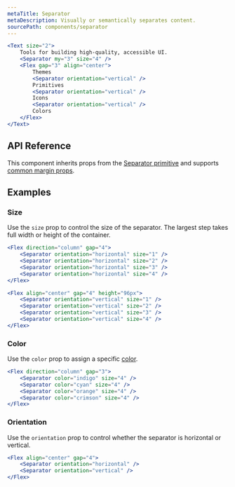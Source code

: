 ```yaml
---
metaTitle: Separator
metaDescription: Visually or semantically separates content.
sourcePath: components/separator
---
```


```jsx live=true
<Text size="2">
	Tools for building high-quality, accessible UI.
	<Separator my="3" size="4" />
	<Flex gap="3" align="center">
		Themes
		<Separator orientation="vertical" />
		Primitives
		<Separator orientation="vertical" />
		Icons
		<Separator orientation="vertical" />
		Colors
	</Flex>
</Text>
```

## API Reference

This component inherits props from the [Separator primitive](/primitives/docs/components/separator) and supports [common margin props](/themes/docs/overview/layout#margin-props).

<ThemesPropsTable defs="separatorPropDefs" />

## Examples

### Size

Use the `size` prop to control the size of the separator. The largest step takes full width or height of the container.

```jsx live="true"
<Flex direction="column" gap="4">
	<Separator orientation="horizontal" size="1" />
	<Separator orientation="horizontal" size="2" />
	<Separator orientation="horizontal" size="3" />
	<Separator orientation="horizontal" size="4" />
</Flex>
```

```jsx live="true"
<Flex align="center" gap="4" height="96px">
	<Separator orientation="vertical" size="1" />
	<Separator orientation="vertical" size="2" />
	<Separator orientation="vertical" size="3" />
	<Separator orientation="vertical" size="4" />
</Flex>
```

### Color

Use the `color` prop to assign a specific [color](/themes/docs/theme/color).

```jsx live=true
<Flex direction="column" gap="3">
	<Separator color="indigo" size="4" />
	<Separator color="cyan" size="4" />
	<Separator color="orange" size="4" />
	<Separator color="crimson" size="4" />
</Flex>
```

### Orientation

Use the `orientation` prop to control whether the separator is horizontal or vertical.

```jsx live="true"
<Flex align="center" gap="4">
	<Separator orientation="horizontal" />
	<Separator orientation="vertical" />
</Flex>
```
